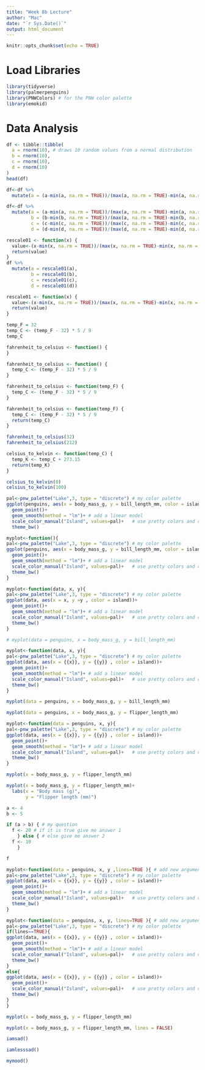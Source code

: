 ```yaml
---
title: "Week 8b Lecture"
author: "Mac"
date: "`r Sys.Date()`"
output: html_document
---
```


```r
knitr::opts_chunk$set(echo = TRUE)
```

# Load Libraries

```r
library(tidyverse)
library(palmerpenguins)
library(PNWColors) # for the PNW color palette
library(emokid)
```

# Data Analysis

```r
df <- tibble::tibble(
  a = rnorm(10), # draws 10 random values from a normal distribution
  b = rnorm(10),
  c = rnorm(10),
  d = rnorm(10)
)
head(df)
```

```r
df<-df %>%
  mutate(a = (a-min(a, na.rm = TRUE))/(max(a, na.rm = TRUE)-min(a, na.rm = TRUE)))
```

```r
df<-df %>%
  mutate(a = (a-min(a, na.rm = TRUE))/(max(a, na.rm = TRUE)-min(a, na.rm = TRUE)),
         b = (b-min(b, na.rm = TRUE))/(max(a, na.rm = TRUE)-min(b, na.rm = TRUE)),
         c = (c-min(c, na.rm = TRUE))/(max(c, na.rm = TRUE)-min(c, na.rm = TRUE)),
         d = (d-min(d, na.rm = TRUE))/(max(d, na.rm = TRUE)-min(d, na.rm = TRUE)))
```

```r
rescale01 <- function(x) {
  value<-(x-min(x, na.rm = TRUE))/(max(x, na.rm = TRUE)-min(x, na.rm = TRUE))
  return(value)
}
df %>%
  mutate(a = rescale01(a),
         b = rescale01(b),
         c = rescale01(c),
         d = rescale01(d))
```

```r
rescale01 <- function(x) {
  value<-(x-min(x, na.rm = TRUE))/(max(x, na.rm = TRUE)-min(x, na.rm = TRUE))
  return(value)
}
```

```r
temp_F = 32
temp_C <- (temp_F - 32) * 5 / 9
temp_C
```

```r
fahrenheit_to_celsius <- function() {
}
```

```r
fahrenheit_to_celsius <- function() { 
  temp_C <- (temp_F - 32) * 5 / 9
}
```

```r
fahrenheit_to_celsius <- function(temp_F) {
  temp_C <- (temp_F - 32) * 5 / 9 
}
```

```r
fahrenheit_to_celsius <- function(temp_F) { 
  temp_C <- (temp_F - 32) * 5 / 9 
  return(temp_C)
}
```

```r
fahrenheit_to_celsius(32)
fahrenheit_to_celsius(212)
```

```r
celsius_to_kelvin <- function(temp_C) { 
  temp_K <- temp_C + 273.15
  return(temp_K)
}
```

```r
celsius_to_kelvin(0)
celsius_to_kelvin(100)
```

```r
pal<-pnw_palette("Lake",3, type = "discrete") # my color palette 
ggplot(penguins, aes(x = body_mass_g, y = bill_length_mm, color = island))+
  geom_point()+
  geom_smooth(method = "lm")+ # add a linear model
  scale_color_manual("Island", values=pal)+   # use pretty colors and change the legend title
  theme_bw()
```

```r
myplot<-function(){
pal<-pnw_palette("Lake",3, type = "discrete") # my color palette 
ggplot(penguins, aes(x = body_mass_g, y = bill_length_mm, color = island))+
  geom_point()+
  geom_smooth(method = "lm")+ # add a linear model
  scale_color_manual("Island", values=pal)+   # use pretty colors and change the legend title
  theme_bw()
}
```

```r
myplot<-function(data, x, y){
pal<-pnw_palette("Lake",3, type = "discrete") # my color palette 
ggplot(data, aes(x = x, y =y , color = island))+
  geom_point()+
  geom_smooth(method = "lm")+ # add a linear model
  scale_color_manual("Island", values=pal)+   # use pretty colors and change the legend title
  theme_bw()
}
```

```r
# myplot(data = penguins, x = body_mass_g, y = bill_length_mm)
```

```r
myplot<-function(data, x, y){ 
pal<-pnw_palette("Lake",3, type = "discrete") # my color palette 
ggplot(data, aes(x = {{x}}, y = {{y}} , color = island))+
  geom_point()+
  geom_smooth(method = "lm")+ # add a linear model
  scale_color_manual("Island", values=pal)+   # use pretty colors and change the legend title
  theme_bw()
}
```

```r
myplot(data = penguins, x = body_mass_g, y = bill_length_mm)
```

```r
myplot(data = penguins, x = body_mass_g, y = flipper_length_mm)
```

```r
myplot<-function(data = penguins, x, y){
pal<-pnw_palette("Lake",3, type = "discrete") # my color palette 
ggplot(data, aes(x = {{x}}, y = {{y}} , color = island))+
  geom_point()+
  geom_smooth(method = "lm")+ # add a linear model
  scale_color_manual("Island", values=pal)+   # use pretty colors and change the legend title
  theme_bw()
}
```

```r
myplot(x = body_mass_g, y = flipper_length_mm)
```

```r
myplot(x = body_mass_g, y = flipper_length_mm)+
  labs(x = "Body mass (g)",
       y = "Flipper length (mm)")
```

```r
a <- 4
b <- 5

if (a > b) { # my question
  f <- 20 # if it is true give me answer 1
    } else { # else give me answer 2
  f <- 10
    }

f
```

```r
myplot<-function(data = penguins, x, y ,lines=TRUE ){ # add new argument for lines
pal<-pnw_palette("Lake",3, type = "discrete") # my color palette 
ggplot(data, aes(x = {{x}}, y = {{y}} , color = island))+
  geom_point()+
  geom_smooth(method = "lm")+ # add a linear model
  scale_color_manual("Island", values=pal)+   # use pretty colors and change the legend title
  theme_bw()
}
```

```r
myplot<-function(data = penguins, x, y, lines=TRUE ){ # add new argument for lines
pal<-pnw_palette("Lake",3, type = "discrete") # my color palette 
if(lines==TRUE){
ggplot(data, aes(x = {{x}}, y = {{y}} , color = island))+
  geom_point()+
  geom_smooth(method = "lm")+ # add a linear model
  scale_color_manual("Island", values=pal)+   # use pretty colors and change the legend title
  theme_bw()
}
else{
ggplot(data, aes(x = {{x}}, y = {{y}} , color = island))+
  geom_point()+
  scale_color_manual("Island", values=pal)+   # use pretty colors and change the legend title
  theme_bw()
}
}
```

```r
myplot(x = body_mass_g, y = flipper_length_mm)
```

```r
myplot(x = body_mass_g, y = flipper_length_mm, lines = FALSE)
```

```r
iamsad()
```

```r
iamlesssad()
```

```r
mymood()
```
